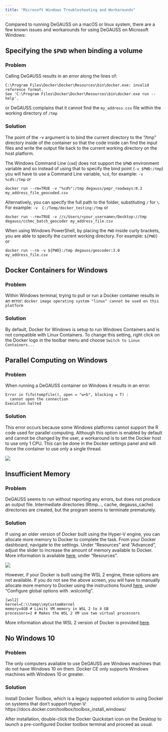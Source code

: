 ```yaml
---
title: "Microsoft Windows Troubleshooting and Workarounds"
---
```


Compared to running DeGAUSS on a macOS or linux system, there are a few known issues and workarounds for using DeGAUSS on Microsoft Windows:

## Specifying the `$PWD` when binding a volume

### Problem

Calling DeGAUSS results in an error along the lines of:

```
C:\Program Files\Docker\Docker\Resources\bin\docker.exe: invalid reference format.
See 'C:\Program Files\Docker\Docker\Resources\bin\docker.exe run --help'.
```

or DeGAUSS complains that it cannot find the `my_address.csv` file within the working directory of `/tmp`

### Solution

The point of the -v argument is to bind the current directory to the “/tmp” directory inside of the container so that the code inside can find the input files and write the output file back to the current working directory on the host platform.

The Windows Command Line (`cmd`) does not support the `$PWD` environment variable and so instead of using that to specify the bind point (`-v $PWD:/tmp`) you will have to use a Command Line variable, `%cd`, for example: `-v %cd%:/tmp` or 

 `docker run --rm=TRUE -v "%cd%":/tmp degauss/pepr_roadways:0.3 my_address_file_geocoded.csv`

Alternatively, you can specify the full path to the folder, substituting `/` for `\`. For example: `-v 
C:/Temp/docker_testing:/tmp` or 
 
`docker run --rm=TRUE -v //c/Users/<your_username>/Desktop://tmp degauss/cchmc_batch_geocoder my_address_file.csv`

When using Windows PowerShell, by placing the `PWD` inside curly brackets, you are able to specify the current working directory. For example: `${PWD}` or  

`docker run --rm -v ${PWD}:/tmp degauss/geocoder:3.0 my_address_file.csv`

## Docker Containers for Windows

### Problem 

Within Windows terminal, trying to pull or run a Docker container results in an error: `docker image operating system "linux" cannot be used on this platform`

### Solution

By default, Docker for Windows is setup to run Windows Containers and is not compatible with Linux Containers. To change this setting, right click on the Docker logo in the toolbar menu and choose `Switch to Linux Containers...`

## Parallel Computing on Windows

### Problem

When running a DeGAUSS container on Windows it results in an error:

```
Error in fifo(tempfile(), open = "w+b", blocking = T) :
  cannot open the connection
Execution halted
```

### Solution

This error occurs because some Windows platforms cannot support the R code used for parallel computing.  Although this option is enabled by default and cannot be changed by the user, a workaround is to set the Docker host to use only 1 CPU.  This can be done in the Docker settings panel and will force the container to use only a single thread.

![](figs/docker_settings_cpu.png)

## Insufficient Memory

### Problem

DeGAUSS seems to run without reporting any errors, but does not produce an output file. Intermediate directories (Rtmp..., cache, degauss_cache) directories are created, but the program seems to terminate prematurely.

### Solution

If using an older version of Docker built using the Hyper-V engine, you can allocate more memory to Docker to complete the task. From your Docker dashboard, navigate to the settings. Under "Resources" and "Advanced", adjust the slider to increase the amount of memory available to Docker. More information is available [here](https://docs.docker.com/docker-for-windows/), under "Resources".

![](https://docs.docker.com/desktop/windows/images/settings-resources.png)

However, if your Docker is built using the WSL 2 engine, these options are not available. If you do not see the above screen, you will have to manually allocate more memory to Docker using the instructions found [here](https://docs.microsoft.com/en-us/windows/wsl/wsl-config#configure-global-options-with-wslconfig), under "Configure global options with .wslconfig". 

```
[wsl2]
kernel=C:\\temp\\myCustomKernel
memory=4GB # Limits VM memory in WSL 2 to 4 GB
processors=2 # Makes the WSL 2 VM use two virtual processors
```

More information about the WSL 2 version of Docker is provided [here](https://docs.docker.com/docker-for-windows/wsl/).

## No Windows 10

### Problem

The only computers available to use DeGAUSS are Windows machines that do not have Windows 10 on them.  Docker CE only supports Windows machines with Windows 10 or greater.

### Solution

Install Docker Toolbox, which is a legacy supported solution to using Docker on systems that don't support Hyper-V: https://docs.docker.com/toolbox/toolbox_install_windows/

After installation, double-click the Docker Quickstart icon on the Desktop to launch a pre-configured Docker toolbox terminal and proceed as usual.

